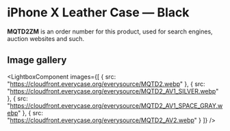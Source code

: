 
# iPhone X Leather Case — Black

<Callout type='info' emoji='👉🏻'>**MQTD2ZM** is an order number for this product, used for search engines, auction websites and such.</Callout>

## Image gallery

<LightboxComponent
    images={[
      {
        src: "https://cloudfront.everycase.org/everysource/MQTD2.webp"
      },
      {
        src: "https://cloudfront.everycase.org/everysource/MQTD2_AV1_SILVER.webp"
      },
      {
        src: "https://cloudfront.everycase.org/everysource/MQTD2_AV1_SPACE_GRAY.webp"
      },
      {
        src: "https://cloudfront.everycase.org/everysource/MQTD2_AV2.webp"
      }
    ]}
  />
